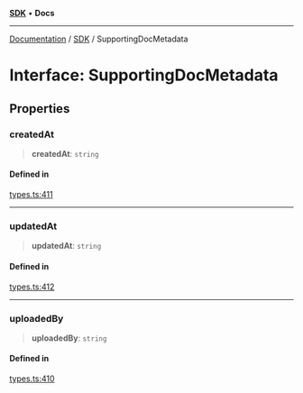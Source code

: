 [**SDK**](../index.mdx) • **Docs**

***

[Documentation](../../index.mdx) / [SDK](../README.mdx) / SupportingDocMetadata

# Interface: SupportingDocMetadata

## Properties

### createdAt

> **createdAt**: `string`

#### Defined in

[types.ts:411](https://github.com/monerium/js-monorepo/blob/1f07b3662d18c631941e215c70068d205e95c304/packages/sdk/src/types.ts#L411)

***

### updatedAt

> **updatedAt**: `string`

#### Defined in

[types.ts:412](https://github.com/monerium/js-monorepo/blob/1f07b3662d18c631941e215c70068d205e95c304/packages/sdk/src/types.ts#L412)

***

### uploadedBy

> **uploadedBy**: `string`

#### Defined in

[types.ts:410](https://github.com/monerium/js-monorepo/blob/1f07b3662d18c631941e215c70068d205e95c304/packages/sdk/src/types.ts#L410)
